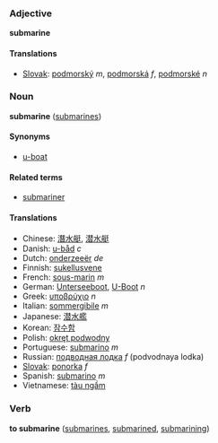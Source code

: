 ===Adjective===
'''submarine'''

====Translations====
*[[Slovak]]: [[podmorský]] ''m'', [[podmorská]] ''f'', [[podmorské]] ''n''

===Noun===
'''submarine''' ([[submarines]])

====Synonyms====
*[[u-boat]]

====Related terms====
*[[submariner]]

====Translations====
*Chinese: [[潛水艇]], [[潜水艇]]
*Danish: [[u-båd]] ''c''
*Dutch: [[onderzeeër]] ''de''
*Finnish: [[sukellusvene]]
*French: [[sous-marin]] ''m''
*German: [[Unterseeboot]], [[U-Boot]] ''n''
*Greek: [[υποβρύχιο]] ''n''
*Italian: [[sommergibile]] ''m''
*Japanese: [[潜水艦]]
*Korean: [[잠수함]]
*Polish: [[okręt podwodny]]
*Portuguese: [[submarino]] ''m''
*Russian: [[подводная лодка]] ''f'' (podvodnaya lodka)
*[[Slovak]]: [[ponorka]] ''f''
*Spanish: [[submarino]] ''m''
*Vietnamese: [[tàu ngầm]]

===Verb===
'''to submarine''' ([[submarines]], [[submarined]], [[submarining]])
